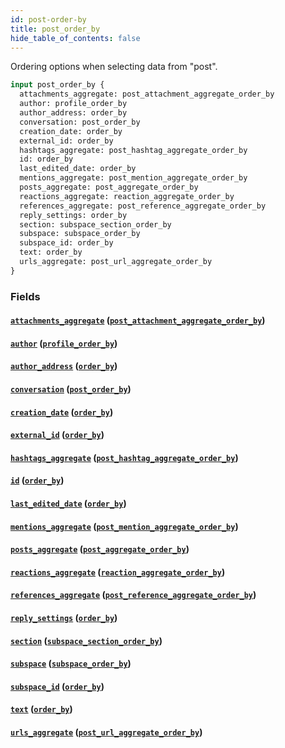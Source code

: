 ```yaml
---
id: post-order-by
title: post_order_by
hide_table_of_contents: false
---
```



Ordering options when selecting data from "post".

```graphql
input post_order_by {
  attachments_aggregate: post_attachment_aggregate_order_by
  author: profile_order_by
  author_address: order_by
  conversation: post_order_by
  creation_date: order_by
  external_id: order_by
  hashtags_aggregate: post_hashtag_aggregate_order_by
  id: order_by
  last_edited_date: order_by
  mentions_aggregate: post_mention_aggregate_order_by
  posts_aggregate: post_aggregate_order_by
  reactions_aggregate: reaction_aggregate_order_by
  references_aggregate: post_reference_aggregate_order_by
  reply_settings: order_by
  section: subspace_section_order_by
  subspace: subspace_order_by
  subspace_id: order_by
  text: order_by
  urls_aggregate: post_url_aggregate_order_by
}
```


### Fields

#### [`attachments_aggregate`](#) ([`post_attachment_aggregate_order_by`](../inputs/post-attachment-aggregate-order-by))




#### [`author`](#) ([`profile_order_by`](../inputs/profile-order-by))




#### [`author_address`](#) ([`order_by`](../enums/order-by))




#### [`conversation`](#) ([`post_order_by`](../inputs/post-order-by))




#### [`creation_date`](#) ([`order_by`](../enums/order-by))




#### [`external_id`](#) ([`order_by`](../enums/order-by))




#### [`hashtags_aggregate`](#) ([`post_hashtag_aggregate_order_by`](../inputs/post-hashtag-aggregate-order-by))




#### [`id`](#) ([`order_by`](../enums/order-by))




#### [`last_edited_date`](#) ([`order_by`](../enums/order-by))




#### [`mentions_aggregate`](#) ([`post_mention_aggregate_order_by`](../inputs/post-mention-aggregate-order-by))




#### [`posts_aggregate`](#) ([`post_aggregate_order_by`](../inputs/post-aggregate-order-by))




#### [`reactions_aggregate`](#) ([`reaction_aggregate_order_by`](../inputs/reaction-aggregate-order-by))




#### [`references_aggregate`](#) ([`post_reference_aggregate_order_by`](../inputs/post-reference-aggregate-order-by))




#### [`reply_settings`](#) ([`order_by`](../enums/order-by))




#### [`section`](#) ([`subspace_section_order_by`](../inputs/subspace-section-order-by))




#### [`subspace`](#) ([`subspace_order_by`](../inputs/subspace-order-by))




#### [`subspace_id`](#) ([`order_by`](../enums/order-by))




#### [`text`](#) ([`order_by`](../enums/order-by))




#### [`urls_aggregate`](#) ([`post_url_aggregate_order_by`](../inputs/post-url-aggregate-order-by))






